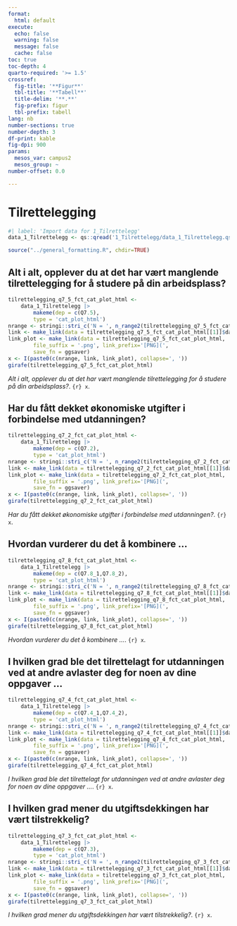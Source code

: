 ```yaml
---
format:
  html: default
execute:
  echo: false
  warning: false
  message: false
  cache: false
toc: true
toc-depth: 4
quarto-required: '>= 1.5'
crossref:
  fig-title: '**Figur**'
  tbl-title: '**Tabell**'
  title-delim: '**.**'
  fig-prefix: figur
  tbl-prefix: tabell
lang: nb
number-sections: true
number-depth: 3
df-print: kable
fig-dpi: 900
params:
  mesos_var: campus2
  mesos_group: ~
number-offset: 0.0

---
```

# Tilrettelegging
```r
#| label: 'Import data for 1_Tilrettelegg'
data_1_Tilrettelegg <- qs::qread('1_Tilrettelegg/data_1_Tilrettelegg.qs')
```
```r
source("../general_formatting.R", chdir=TRUE)
```

## Alt i alt, opplever du at det har vært manglende tilrettelegging for å studere på din arbeidsplass?{#sec-Alt-i-alt-opplever-du-at-det-har-vart-manglende-tilrettelegging-for-a-studere-pa-din-arbeidsplass--13}


::: {#fig-tilrettelegging-q7-5-fct-cat-plot-html}

```r
tilrettelegging_q7_5_fct_cat_plot_html <-
	data_1_Tilrettelegg |>
		makeme(dep = c(Q7.5),
		type = 'cat_plot_html')
nrange <- stringi::stri_c('N = ', n_range2(tilrettelegging_q7_5_fct_cat_plot_html[[1]]))
link <- make_link(data = tilrettelegging_q7_5_fct_cat_plot_html[[1]]$data)
link_plot <- make_link(data = tilrettelegging_q7_5_fct_cat_plot_html,
		file_suffix = '.png', link_prefix='[PNG](',
		save_fn = ggsaver)
x <- I(paste0(c(nrange, link, link_plot), collapse=', '))
girafe(tilrettelegging_q7_5_fct_cat_plot_html)
```

_Alt i alt, opplever du at det har vært manglende tilrettelegging for å studere på din arbeidsplass?_. `{r} x`.

:::


## Har du fått dekket økonomiske utgifter i forbindelse med utdanningen?{#sec-Har-du-fatt-dekket-okonomiske-utgifter-i-forbindelse-med-utdanningen--83}


::: {#fig-tilrettelegging-q7-2-fct-cat-plot-html}

```r
tilrettelegging_q7_2_fct_cat_plot_html <-
	data_1_Tilrettelegg |>
		makeme(dep = c(Q7.2),
		type = 'cat_plot_html')
nrange <- stringi::stri_c('N = ', n_range2(tilrettelegging_q7_2_fct_cat_plot_html[[1]]))
link <- make_link(data = tilrettelegging_q7_2_fct_cat_plot_html[[1]]$data)
link_plot <- make_link(data = tilrettelegging_q7_2_fct_cat_plot_html,
		file_suffix = '.png', link_prefix='[PNG](',
		save_fn = ggsaver)
x <- I(paste0(c(nrange, link, link_plot), collapse=', '))
girafe(tilrettelegging_q7_2_fct_cat_plot_html)
```

_Har du fått dekket økonomiske utgifter i forbindelse med utdanningen?_. `{r} x`.

:::


## Hvordan vurderer du det å kombinere ...{#sec-Hvordan-vurderer-du-det-a-kombinere--56}


::: {#fig-tilrettelegging-q7-8-fct-cat-plot-html}

```r
tilrettelegging_q7_8_fct_cat_plot_html <-
	data_1_Tilrettelegg |>
		makeme(dep = c(Q7.8_1,Q7.8_2),
		type = 'cat_plot_html')
nrange <- stringi::stri_c('N = ', n_range2(tilrettelegging_q7_8_fct_cat_plot_html[[1]]))
link <- make_link(data = tilrettelegging_q7_8_fct_cat_plot_html[[1]]$data)
link_plot <- make_link(data = tilrettelegging_q7_8_fct_cat_plot_html,
		file_suffix = '.png', link_prefix='[PNG](',
		save_fn = ggsaver)
x <- I(paste0(c(nrange, link, link_plot), collapse=', '))
girafe(tilrettelegging_q7_8_fct_cat_plot_html)
```

_Hvordan vurderer du det å kombinere ..._. `{r} x`.

:::


## I hvilken grad ble det tilrettelagt for utdanningen ved at andre avlaster deg for noen av dine oppgaver ...{#sec-I-hvilken-grad-ble-det-tilrettelagt-for-utdanningen-ved-at-andre-avlaster-deg-for-noen-av-dine-oppgaver--65}


::: {#fig-tilrettelegging-q7-4-fct-cat-plot-html}

```r
tilrettelegging_q7_4_fct_cat_plot_html <-
	data_1_Tilrettelegg |>
		makeme(dep = c(Q7.4_1,Q7.4_2),
		type = 'cat_plot_html')
nrange <- stringi::stri_c('N = ', n_range2(tilrettelegging_q7_4_fct_cat_plot_html[[1]]))
link <- make_link(data = tilrettelegging_q7_4_fct_cat_plot_html[[1]]$data)
link_plot <- make_link(data = tilrettelegging_q7_4_fct_cat_plot_html,
		file_suffix = '.png', link_prefix='[PNG](',
		save_fn = ggsaver)
x <- I(paste0(c(nrange, link, link_plot), collapse=', '))
girafe(tilrettelegging_q7_4_fct_cat_plot_html)
```

_I hvilken grad ble det tilrettelagt for utdanningen ved at andre avlaster deg for noen av dine oppgaver ..._. `{r} x`.

:::


## I hvilken grad mener du utgiftsdekkingen har vært tilstrekkelig?{#sec-I-hvilken-grad-mener-du-utgiftsdekkingen-har-vart-tilstrekkelig--48}


::: {#fig-tilrettelegging-q7-3-fct-cat-plot-html}

```r
tilrettelegging_q7_3_fct_cat_plot_html <-
	data_1_Tilrettelegg |>
		makeme(dep = c(Q7.3),
		type = 'cat_plot_html')
nrange <- stringi::stri_c('N = ', n_range2(tilrettelegging_q7_3_fct_cat_plot_html[[1]]))
link <- make_link(data = tilrettelegging_q7_3_fct_cat_plot_html[[1]]$data)
link_plot <- make_link(data = tilrettelegging_q7_3_fct_cat_plot_html,
		file_suffix = '.png', link_prefix='[PNG](',
		save_fn = ggsaver)
x <- I(paste0(c(nrange, link, link_plot), collapse=', '))
girafe(tilrettelegging_q7_3_fct_cat_plot_html)
```

_I hvilken grad mener du utgiftsdekkingen har vært tilstrekkelig?_. `{r} x`.

:::
